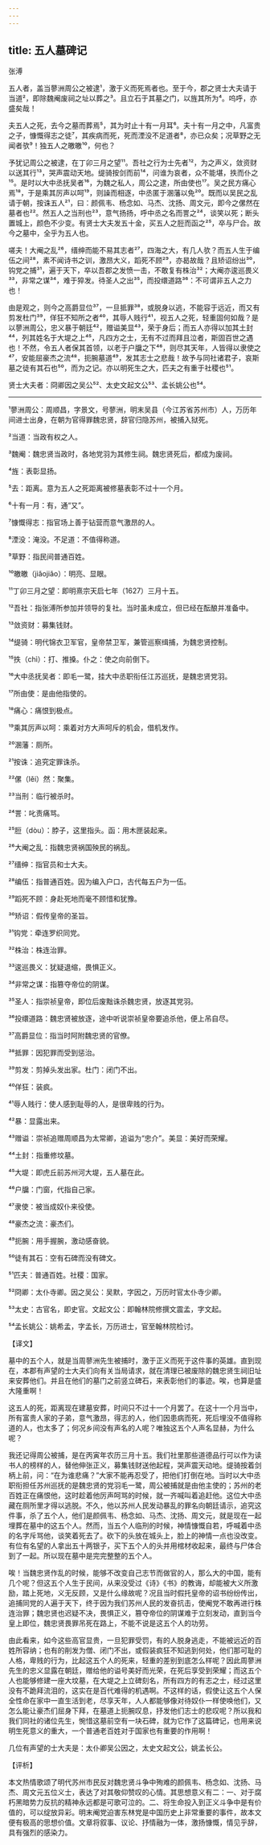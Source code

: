 ```yaml
---
---
---
```

title: 五人墓碑记
---




张溥

五人者，盖当蓼洲周公之被逮¹，激于义而死焉者也。至于今，郡之贤士大夫请于当道²，即除魏阉废祠之址以葬之³。且立石于其墓之门，以旌其所为⁴。呜呼，亦盛矣哉！

夫五人之死，去今之墓而葬焉⁵，其为时止十有一月耳⁶。夫十有一月之中，凡富贵之子，慷慨得志之徒⁷，其疾病而死，死而湮没不足道者⁸，亦已众矣；况草野之无闻者欤⁹！独五人之皦皦¹⁰，何也？

予犹记周公之被逮，在丁卯三月之望¹¹。吾社之行为士先者¹²，为之声义，敛资财以送其行¹³，哭声震动天地。缇骑按剑而前¹⁴，问谁为哀者，众不能堪，抶而仆之¹⁵。是时以大中丞抚吴者¹⁶，为魏之私人，周公之逮，所由使也¹⁷。吴之民方痛心焉¹⁸，于是乘其厉声以呵¹⁹，则譟而相逐，中丞匿于溷藩以免²⁰。既而以吴民之乱请于朝，按诛五人²¹，曰：颜佩韦、杨念如、马杰、沈扬、周文元，即今之傫然在墓者也²²。然五人之当刑也²³，意气扬扬，呼中丞之名而詈之²⁴，谈笑以死；断头置城上，颜色不少变。有贤士大夫发五十金，买五人之脰而函之²⁵，卒与尸合。故今之墓中，全乎为五人也。

嗟夫！大阉之乱²⁶，缙绅而能不易其志者²⁷，四海之大，有几人欤？而五人生于编伍之间²⁸，素不闻诗书之训，激昂大义，蹈死不顾²⁹，亦曷故哉？且矫诏纷出³⁰，钩党之捕³¹，遍于天下，卒以吾郡之发愤一击，不敢复有株治³²；大阉亦逡巡畏义³³，非常之谋³⁴，难于猝发。待圣人之出³⁵，而投缳道路³⁶：不可谓非五人之力也！

由是观之，则今之高爵显位³⁷，一旦抵罪³⁸，或脱身以逃，不能容于远近，而又有剪发杜门³⁹，佯狂不知所之者⁴⁰，其辱人贱行⁴¹，视五人之死，轻重固何如哉？是以蓼洲周公，忠义暴于朝廷⁴²，赠谥美显⁴³，荣于身后；而五人亦得以加其土封⁴⁴，列其姓名于大堤之上⁴⁵，凡四方之士，无有不过而拜且泣者，斯固百世之遇也！不然，令五人者保其首领，以老于户牖之下⁴⁶，则尽其天年，人皆得以隶使之⁴⁷，安能屈豪杰之流⁴⁸，扼腕墓道⁴⁹，发其志士之悲哉！故予与同社诸君子，哀斯墓之徒有其石也⁵⁰，而为之记。亦以明死生之大，匹夫之有重于社稷也⁵¹。

贤士大夫者：冏卿因之吴公⁵²、太史文起文公⁵³、孟长姚公也⁵⁴。



***



¹蓼洲周公：周顺昌，字景文，号蓼洲，明末吴县（今江苏省苏州市）人，万历年间进士出身，在朝为官得罪魏忠贤，辞官归隐苏州，被捕入狱死。

²当道：当政有权之人。

³魏阉：魏忠贤当政时，各地党羽为其修生祠。魏忠贤死后，都成为废祠。

⁴旌：表彰显扬。

⁵去：距离。意为五人之死距离被修墓表彰不过十一个月。

⁶十有一月：有，通“又”。

⁷慷慨得志：指官场上善于钻营而意气激昂的人。

⁸湮没：淹没。不足道：不值得称道。

⁹草野：指民间普通百姓。

¹⁰皦皦（jiǎojiǎo）：明亮、显眼。

¹¹丁卯三月之望：即明熹宗天启七年（1627）三月十五。

¹²吾社：指张溥所参加并领导的复社。当时虽未成立，但已经在酝酿并准备中。

¹³敛资财：募集钱财。

¹⁴缇骑：明代锦衣卫军官，皇帝禁卫军，兼管巡察缉捕，为魏忠贤控制。

¹⁵抶（chì）：打、推搡。仆之：使之向前倒下。

¹⁶大中丞抚吴者：即毛一鹭，挂大中丞职衔任江苏巡抚，是魏忠贤党羽。

¹⁷所由使：是由他指使的。

¹⁸痛心：痛恨到极点。

¹⁹乘其厉声以呵：乘着对方大声呵斥的机会，借机发作。

²⁰溷藩：厕所。

²¹按诛：追究定罪诛杀。

²²傫（lěi）然：聚集。

²³当刑：临行被杀时。

²⁴詈：叱责痛骂。

²⁵脰（dòu）：脖子，这里指头。函：用木匣装起来。

²⁶大阉之乱：指魏忠贤祸国殃民的祸乱。

²⁷缙绅：指官员和士大夫。

²⁸编伍：指普通百姓。因为编入户口，古代每五户为一伍。

²⁹蹈死不顾：身赴死地而毫不顾惜和犹豫。

³⁰矫诏：假传皇帝的圣旨。

³¹钩党：牵连罗织同党。

³²株治：株连治罪。

³³逡巡畏义：犹疑退缩，畏惧正义。

³⁴非常之谋：指篡夺帝位的阴谋。

³⁵圣人：指崇祯皇帝，即位后废黜诛杀魏忠贤，放逐其党羽。

³⁶投缳道路：魏忠贤被放逐，途中听说崇祯皇帝要追杀他，便上吊自尽。

³⁷高爵显位：指当时阿附魏忠贤的官僚。

³⁸抵罪：因犯罪而受到惩治。

³⁹剪发：剪掉头发出家。杜门：闭门不出。

⁴⁰佯狂：装疯。

⁴¹辱人贱行：使人感到耻辱的人，是很卑贱的行为。

⁴²暴：显露出来。

⁴³赠谥：崇祯追赠周顺昌为太常卿，追谥为“忠介”。美显：美好而荣耀。

⁴⁴土封：指重修坟墓。

⁴⁵大堤：即虎丘前苏州河大堤，五人墓在此。

⁴⁶户牖：门窗，代指自己家。

⁴⁷隶使：被当成奴仆来役使。

⁴⁸豪杰之流：豪杰们。

⁴⁹扼腕：用手握腕，激动感奋貌。

⁵⁰徒有其石：空有石碑而没有碑文。

⁵¹匹夫：普通百姓。社稷：国家。

⁵²冏卿：太仆寺卿。因之吴公：吴默，字因之，万历时官太仆寺少卿。

⁵³太史：古官名，即史官。文起文公：即翰林院修撰文震孟，字文起。

⁵⁴孟长姚公：姚希孟，字孟长，万历进士，官至翰林院检讨。

【译文】

墓中的五个人，就是当周蓼洲先生被捕时，激于正义而死于这件事的英雄。直到现在，本郡有声望的士大夫们向有关当局请求，就在清理已被废除的魏忠贤生祠旧址来安葬他们。并且在他们的墓门之前竖立碑石，来表彰他们的事迹。唉，也算是盛大隆重啊！

这五人的死，距离现在建墓安葬，时间只不过十一个月罢了。在这十一个月当中，所有富贵人家的子弟，意气激昂，得志的人，他们因患病而死，死后埋没不值得称道的人，也太多了；何况乡间没有声名的人呢？唯独这五个人声名显赫，为什么呢？

我还记得周公被捕，是在丙寅年农历三月十五。我们社里那些道德品行可以作为读书人的榜样的人，替他伸张正义，募集钱财送他起程，哭声震天动地。缇骑按着剑柄上前，问：“在为谁悲痛？”大家不能再忍受了，把他们打倒在地。当时以大中丞职衔担任苏州巡抚的是魏忠贤的党羽毛一鹭，周公被捕就是由他主使的；苏州的老百姓正在痛恨他，这时趁着他厉声呵骂的时候，就一齐喊叫着追赶他。这位大中丞藏在厕所里才得以逃脱。不久，他以苏州人民发动暴乱的罪名向朝廷请示，追究这件事，杀了五个人，他们是颜佩韦、杨念如、马杰、沈扬、周文元，就是现在一起埋葬在墓中的这五个人。然而，当五个人临刑的时候，神情慷慨自若，呼喊着中丞的名字斥骂他，谈笑着死去了。砍下的头放在城头上，脸上的神情一点也没改变。有位有名望的人拿出五十两银子，买下五个人的头并用棺材收起来，最终与尸体合到了一起。所以现在墓中是完完整整的五个人。

唉！当魏忠贤作乱的时候，能够不改变自己志节而做官的人，那么大的中国，能有几个呢？但这五个人生于民间，从来没受过《诗》《书》的教诲，却能被大义所激励，踏上死地，义无反顾，又是什么缘故呢？况且当时假托皇帝的诏书纷纷传出，追捕同党的人遍于天下，终于因为我们苏州人民的发奋抗击，使阉党不敢再进行株连治罪；魏忠贤也迟疑不决，畏惧正义，篡夺帝位的阴谋难于立刻发动，直到当今皇上即位，魏忠贤畏罪吊死在路上，不能不说是这五个人的功劳。

由此看来，如今这些高官显贵，一旦犯罪受罚，有的人脱身逃走，不能被远近的百姓所容纳；也有的削发为僧、闭门不出，或假装疯狂不知逃到何处，他们那可耻的人格，卑贱的行为，比起这五个人的死来，轻重的差别到底怎么样呢？因此周蓼洲先生的忠义显露在朝廷，赠给他的谥号美好而光荣，在死后享受到荣耀；而这五个人也能够修建一座大坟墓，在大堤之上立碑刻名，所有四方的有志之士，经过这里没有不跪拜流泪的，这实在是百代难得的机遇啊。不这样的话，假使让这五个人保全性命在家中一直生活到老，尽享天年，人人都能够像对待奴仆一样使唤他们，又怎么能让豪杰们屈身下拜，在墓道上扼腕叹息，抒发他们志士的悲叹呢？所以我和我们同社的诸位先生，惋惜这墓前空有一块石碑，就为它作了这篇碑记，也用来说明生死意义的重大，一个普通老百姓对于国家也有重要的作用啊！

几位有声望的士大夫是：太仆卿吴公因之，太史文起文公，姚孟长公。

【评析】

本文热情歌颂了明代苏州市民反对魏忠贤斗争中殉难的颜佩韦、杨念如、沈扬、马杰、周文元五位义士，表达了对其敬仰赞叹的心情。其思想意义有二：一、对于腐朽黑暗势力反抗的精神永远都是可歌可泣的。二、将生命投入到正义斗争中是有价值的，可以绽放异彩。明末阉党迫害东林党是中国历史上非常重要的事件，故本文便有极高的思想价值。文章将叙事、议论、抒情融为一体，激扬慷慨，情见乎辞，具有强烈的感染力。